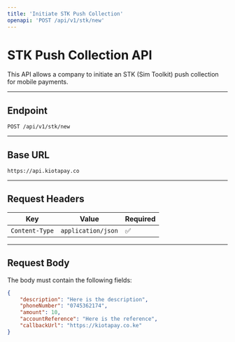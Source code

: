```yaml
---
title: 'Initiate STK Push Collection'
openapi: 'POST /api/v1/stk/new'
---
```


# STK Push Collection API

This API allows a company to initiate an STK (Sim Toolkit) push collection for mobile payments.

---

## **Endpoint**

`POST /api/v1/stk/new`

---

## **Base URL**

`https://api.kiotapay.co`

---

## **Request Headers**

| Key            | Value              | Required |
|-----------------|--------------------|----------|
| `Content-Type` | `application/json` | ✅       |

---

## **Request Body**

The body must contain the following fields:

```json
{
    "description": "Here is the description",
    "phoneNumber": "0745362174",
    "amount": 10,
    "accountReference": "Here is the reference",
    "callbackUrl": "https://kiotapay.co.ke"
}
